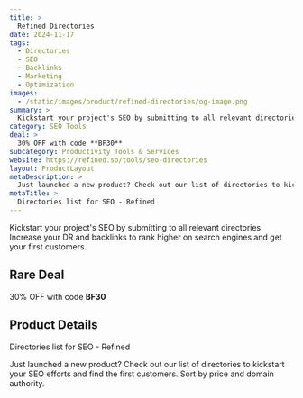 ```yaml
---
title: >
  Refined Directories
date: 2024-11-17
tags:
  - Directories
  - SEO
  - Backlinks
  - Marketing
  - Optimization
images:
  - /static/images/product/refined-directories/og-image.png
summary: >
  Kickstart your project's SEO by submitting to all relevant directories. Increase your DR and backlinks to rank higher on search engines and get your first customers.
category: SEO Tools
deal: >
  30% OFF with code **BF30**
subcategory: Productivity Tools & Services
website: https://refined.so/tools/seo-directories
layout: ProductLayout
metaDescription: >
  Just launched a new product? Check out our list of directories to kickstart your SEO efforts and find the first customers. Sort by price and domain authority.
metaTitle: >
  Directories list for SEO - Refined
---
```

Kickstart your project's SEO by submitting to all relevant directories. Increase your DR and backlinks to rank higher on search engines and get your first customers.

## Rare Deal

30% OFF with code **BF30**
## Product Details
Directories list for SEO - Refined

Just launched a new product? Check out our list of directories to kickstart your SEO efforts and find the first customers. Sort by price and domain authority.
